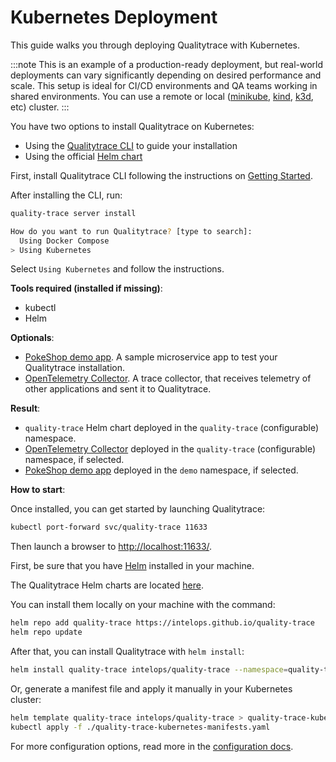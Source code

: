# Kubernetes Deployment

<!-- Docusaurus imports start -->


<!-- Docusaurus imports end -->

This guide walks you through deploying Qualitytrace with Kubernetes.

:::note
This is an example of a production-ready deployment, but real-world deployments can vary significantly depending on desired performance and scale.
This setup is ideal for CI/CD environments and QA teams working in shared environments. You can use a remote or local ([minikube](https://minikube.sigs.k8s.io/docs/start/), [kind](https://kind.sigs.k8s.io/), [k3d](https://k3d.io/), etc) cluster.
:::

You have two options to install Qualitytrace on Kubernetes:

- Using the [Qualitytrace CLI](../getting-started/installation) to guide your installation
- Using the official [Helm chart](https://github.com/intelops/quality-trace/tree/main/charts/quality-trace)

<Tabs groupId="kubernetes-installation">
  <TabItem value="cli" label="Qualitytrace CLI" default>

First, install Qualitytrace CLI following the instructions on [Getting Started](../getting-started/installation#install-the-quality-trace-cli).

After installing the CLI, run:

```bash
quality-trace server install
```

```bash title="Expected output"
How do you want to run Qualitytrace? [type to search]:
  Using Docker Compose
> Using Kubernetes
```

<!-- ![Installer using docker compose](../img/installer/1_docker-compose_0.7.0.png) -->

Select `Using Kubernetes` and follow the instructions.

**Tools required (installed if missing)**:
- kubectl
- Helm

**Optionals**:
- [PokeShop demo app](https://github.com/kubeshop/pokeshop/). A sample microservice app to test your Qualitytrace installation.
- [OpenTelemetry Collector](https://opentelemetry.io/docs/collector/). A trace collector, that receives telemetry of other applications and sent it to Qualitytrace.

**Result**:
- `quality-trace` Helm chart deployed in the `quality-trace` (configurable) namespace.
- [OpenTelemetry Collector](https://opentelemetry.io/docs/collector/) deployed in the `quality-trace` (configurable) namespace, if selected.
- [PokeShop demo app](https://github.com/kubeshop/pokeshop/) deployed in the `demo` namespace, if selected.

**How to start**:

Once installed, you can get started by launching Qualitytrace:

```sh
kubectl port-forward svc/quality-trace 11633
```

Then launch a browser to [http://localhost:11633/](http://localhost:11633/).

  </TabItem>
  <TabItem value="helm" label="Helm Chart">

First, be sure that you have [Helm](https://helm.sh/) installed in your machine.

The Qualitytrace Helm charts are located [here](https://github.com/intelops/quality-trace/tree/main/charts/quality-trace).

You can install them locally on your machine with the command:
```sh
helm repo add quality-trace https://intelops.github.io/quality-trace
helm repo update
```

After that, you can install Qualitytrace with `helm install`:
```sh
helm install quality-trace intelops/quality-trace --namespace=quality-trace --create-namespace
```

Or, generate a manifest file and apply it manually in your Kubernetes cluster:
```sh
helm template quality-trace intelops/quality-trace > quality-trace-kubernetes-manifests.yaml
kubectl apply -f ./quality-trace-kubernetes-manifests.yaml
```
  </TabItem>
</Tabs>

For more configuration options, read more in the [configuration docs](../configuration/overview.md).
